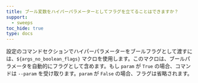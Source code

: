 ```yaml
---
title: ブール変数をハイパーパラメーターとしてフラグを立てることはできますか？
support:
  - sweeps
toc_hide: true
type: docs
---
```

設定のコマンドセクションでハイパーパラメーターをブールフラグとして渡すには、`${args_no_boolean_flags}` マクロを使用します。このマクロは、ブールパラメータを自動的にフラグとして含めます。もし `param` が `True` の場合、コマンドは `--param` を受け取ります。`param` が `False` の場合、フラグは省略されます。
